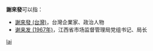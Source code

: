'''謝來發'''可以指：
* [[謝來發_(台灣)|謝來發 (台灣)]]，台灣企業家、政治人物
* [[谢来发_(1967年)|谢来发 (1967年)]]，江西省市场监督管理局党组书记、局长

{{disambig}}

[[Category:三字谢姓人名消歧义|lai]]